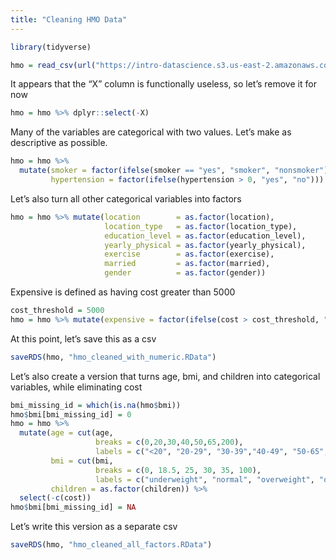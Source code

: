 ---
title: "Cleaning HMO Data"
---

```{r}
library(tidyverse)
```


```{r}
hmo = read_csv(url("https://intro-datascience.s3.us-east-2.amazonaws.com/HMO_data.csv"))
```
It appears that the "X" column is functionally useless, so let's remove it for now
```{r}
hmo = hmo %>% dplyr::select(-X)
```

Many of the variables are categorical with two values. Let's make as descriptive
as possible.

```{r}
hmo = hmo %>% 
  mutate(smoker = factor(ifelse(smoker == "yes", "smoker", "nonsmoker")),
         hypertension = factor(ifelse(hypertension > 0, "yes", "no")))
```

Let's also turn all other categorical variables into factors

```{r}
hmo = hmo %>% mutate(location        = as.factor(location),
                     location_type   = as.factor(location_type),
                     education_level = as.factor(education_level),
                     yearly_physical = as.factor(yearly_physical),
                     exercise        = as.factor(exercise),
                     married         = as.factor(married),
                     gender          = as.factor(gender))
```

Expensive is defined as having cost greater than 5000
```{r}
cost_threshold = 5000
hmo = hmo %>% mutate(expensive = factor(ifelse(cost > cost_threshold, "yes", "no")))
```

At this point, let's save this as a csv

```{r}
saveRDS(hmo, "hmo_cleaned_with_numeric.RData")
```

Let's also create a version that turns age, bmi, and children into categorical
variables, while eliminating cost

```{r}
bmi_missing_id = which(is.na(hmo$bmi))
hmo$bmi[bmi_missing_id] = 0
hmo = hmo %>%
  mutate(age = cut(age,
                   breaks = c(0,20,30,40,50,65,200),
                   labels = c("<20", "20-29", "30-39","40-49", "50-65", ">65"), right = F),
         bmi = cut(bmi,
                   breaks = c(0, 18.5, 25, 30, 35, 100),
                   labels = c("underweight", "normal", "overweight", "obese", "extremely obese"),right = F,),
         children = as.factor(children)) %>%
  select(-c(cost))
hmo$bmi[bmi_missing_id] = NA
```

Let's write this version as a separate csv

```{r}
saveRDS(hmo, "hmo_cleaned_all_factors.RData")

```













